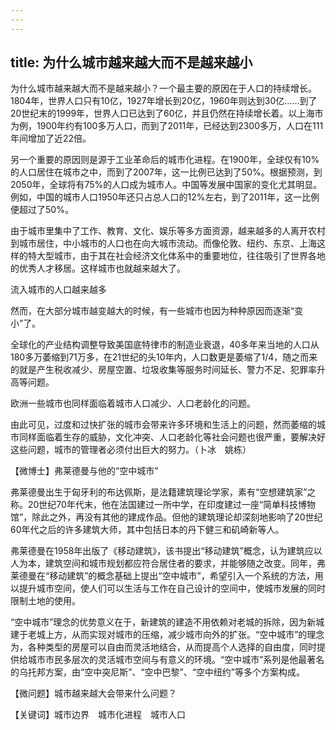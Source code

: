 ```yaml
---
---
---
```

title: 为什么城市越来越大而不是越来越小
---




为什么城市越来越大而不是越来越小？一个最主要的原因在于人口的持续增长。1804年，世界人口只有10亿，1927年增长到20亿，1960年则达到30亿……到了20世纪末的1999年，世界人口已达到了60亿，并且仍然在持续增长着。以上海市为例，1900年约有100多万人口，而到了2011年，已经达到2300多万，人口在111年间增加了近22倍。

另一个重要的原因则是源于工业革命后的城市化进程。在1900年，全球仅有10%的人口居住在城市之中，而到了2007年，这一比例已达到了50%。根据预测，到2050年，全球将有75%的人口成为城市人。中国等发展中国家的变化尤其明显。例如，中国的城市人口1950年还只占总人口的12%左右，到了2011年，这一比例便超过了50%。

由于城市里集中了工作、教育、文化、娱乐等多方面资源，越来越多的人离开农村到城市居住，中小城市的人口也在向大城市流动。而像伦敦、纽约、东京、上海这样的特大型城市，由于其在社会经济文化体系中的重要地位，往往吸引了世界各地的优秀人才移居。这样城市也就越来越大了。

流入城市的人口越来越多



然而，在大部分城市越变越大的时候，有一些城市也因为种种原因而逐渐“变小”了。

全球化的产业结构调整导致美国底特律市的制造业衰退，40多年来当地的人口从180多万萎缩到71万多，在21世纪的头10年内，人口数更是萎缩了1/4，随之而来的就是产生税收减少、房屋空置、垃圾收集等服务时间延长、警力不足、犯罪率升高等问题。

欧洲一些城市也同样面临着城市人口减少、人口老龄化的问题。

由此可见，过度和过快扩张的城市会带来许多环境和生活上的问题，然而萎缩的城市同样面临着生存的威胁，文化冲突、人口老龄化等社会问题也很严重，要解决好这些问题，城市的管理者必须付出巨大的努力。（卜冰　姚栋）





【微博士】弗莱德曼与他的“空中城市”



弗莱德曼出生于匈牙利的布达佩斯，是法籍建筑理论学家，素有“空想建筑家”之称。20世纪70年代末，他在法国建过一所中学，在印度建过一座“简单科技博物馆”，除此之外，再没有其他的建成作品。但他的建筑理论却深刻地影响了20世纪60年代之后的许多建筑大师，其中包括日本的丹下健三和矶崎新等人。

弗莱德曼在1958年出版了《移动建筑》，该书提出“移动建筑”概念，认为建筑应以人为本，建筑空间和城市规划都应符合居住者的要求，并能够随之改变。同年，弗莱德曼在“移动建筑”的概念基础上提出“空中城市”，希望引入一个系统的方法，用以提升城市空间，使人们可以生活与工作在自己设计的空间中，使城市发展的同时限制土地的使用。

“空中城市”理念的优势意义在于，新建筑的建造不用依赖对老城的拆除，因为新城建于老城上方，从而实现对城市的压缩，减少城市向外的扩张。“空中城市”的理念为，各种类型的房屋可以自由而灵活地结合，从而提高个人选择的自由度，同时提供给城市市民多层次的灵活城市空间与有意义的环境。“空中城市”系列是他最著名的乌托邦方案，由“空中突尼斯”、“空中巴黎”、“空中纽约”等多个方案构成。

【微问题】城市越来越大会带来什么问题？

【关键词】城市边界　城市化进程　城市人口